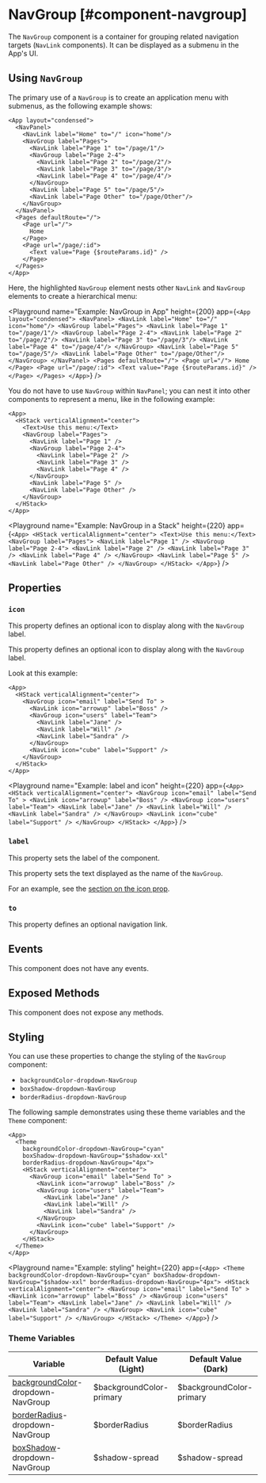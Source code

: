 
# NavGroup [#component-navgroup]

The `NavGroup` component is a container for grouping related navigation targets (`NavLink` components). It can be displayed as a submenu in the App's UI.

## Using `NavGroup`

The primary use of a `NavGroup` is to create an application menu with submenus, as the following example shows:

```ueml copy {4,6,10,13}
<App layout="condensed">
  <NavPanel>
    <NavLink label="Home" to="/" icon="home"/>
    <NavGroup label="Pages">
      <NavLink label="Page 1" to="/page/1"/>
      <NavGroup label="Page 2-4">
        <NavLink label="Page 2" to="/page/2"/>
        <NavLink label="Page 3" to="/page/3"/>
        <NavLink label="Page 4" to="/page/4"/>
      </NavGroup>
      <NavLink label="Page 5" to="/page/5"/>
      <NavLink label="Page Other" to="/page/Other"/>
    </NavGroup>
  </NavPanel>
  <Pages defaultRoute="/">
    <Page url="/">
      Home
    </Page>
    <Page url="/page/:id">
      <Text value="Page {$routeParams.id}" />
    </Page>
  </Pages>
</App>
```

Here, the highlighted `NavGroup` element nests other `NavLink` and `NavGroup` elements to create a hierarchical menu:

<Playground
  name="Example: NavGroup in App"
  height={200}
  app={`
    <App layout="condensed">
      <NavPanel>
        <NavLink label="Home" to="/" icon="home"/>
        <NavGroup label="Pages">
          <NavLink label="Page 1" to="/page/1"/>
          <NavGroup label="Page 2-4">
            <NavLink label="Page 2" to="/page/2"/>
            <NavLink label="Page 3" to="/page/3"/>
            <NavLink label="Page 4" to="/page/4"/>
          </NavGroup>
          <NavLink label="Page 5" to="/page/5"/>
          <NavLink label="Page Other" to="/page/Other"/>
        </NavGroup>
      </NavPanel>
      <Pages defaultRoute="/">
        <Page url="/">
          Home
        </Page>
        <Page url="/page/:id">
          <Text value="Page {$routeParams.id}" />
        </Page>
      </Pages>
    </App>
`}
/>

You do not have to use `NavGroup` within `NavPanel`; you can nest it into other components to represent a menu, like in the following example:

```ueml copy
<App>
  <HStack verticalAlignment="center">
    <Text>Use this menu:</Text>
    <NavGroup label="Pages">
      <NavLink label="Page 1" />
      <NavGroup label="Page 2-4">
        <NavLink label="Page 2" />
        <NavLink label="Page 3" />
        <NavLink label="Page 4" />
      </NavGroup>
      <NavLink label="Page 5" />
      <NavLink label="Page Other" />
    </NavGroup>
  </HStack>
</App>
```

<Playground
  name="Example: NavGroup in a Stack"
  height={220}
  app={`
    <App>
      <HStack verticalAlignment="center">
        <Text>Use this menu:</Text>
        <NavGroup label="Pages">
          <NavLink label="Page 1" />
          <NavGroup label="Page 2-4">
            <NavLink label="Page 2" />
            <NavLink label="Page 3" />
            <NavLink label="Page 4" />
          </NavGroup>
          <NavLink label="Page 5" />
          <NavLink label="Page Other" />
        </NavGroup>
      </HStack>
    </App>
`}
/>

## Properties

### `icon`

This property defines an optional icon to display along with the `NavGroup` label.

This property defines an optional icon to display along with the `NavGroup` label.

Look at this example:

```ueml copy {3, 5}
<App>
  <HStack verticalAlignment="center">
    <NavGroup icon="email" label="Send To" >
      <NavLink icon="arrowup" label="Boss" />
      <NavGroup icon="users" label="Team">
        <NavLink label="Jane" />
        <NavLink label="Will" />
        <NavLink label="Sandra" />
      </NavGroup>
      <NavLink icon="cube" label="Support" />
    </NavGroup>
  </HStack>
</App>
```

<Playground
  name="Example: label and icon"
  height={220}
  app={`
    <App>
      <HStack verticalAlignment="center">
        <NavGroup icon="email" label="Send To" >
          <NavLink icon="arrowup" label="Boss" />
          <NavGroup icon="users" label="Team">
            <NavLink label="Jane" />
            <NavLink label="Will" />
            <NavLink label="Sandra" />
          </NavGroup>
          <NavLink icon="cube" label="Support" />
        </NavGroup>
      </HStack>
    </App>
  `}
/>

### `label`

This property sets the label of the component.

This property sets the text displayed as the name of the `NavGroup`.

For an example, see the [section on the icon prop](#icon).

### `to`

This property defines an optional navigation link.

## Events

This component does not have any events.

## Exposed Methods

This component does not expose any methods.

## Styling

You can use these properties to change the styling of the `NavGroup` component:

- `backgroundColor-dropdown-NavGroup`
- `boxShadow-dropdown-NavGroup`
- `borderRadius-dropdown-NavGroup`

The following sample demonstrates using these theme variables and the `Theme` component:

```ueml copy
<App>
  <Theme
    backgroundColor-dropdown-NavGroup="cyan"
    boxShadow-dropdown-NavGroup="$shadow-xxl"
    borderRadius-dropdown-NavGroup="4px">
    <HStack verticalAlignment="center">
      <NavGroup icon="email" label="Send To" >
        <NavLink icon="arrowup" label="Boss" />
        <NavGroup icon="users" label="Team">
          <NavLink label="Jane" />
          <NavLink label="Will" />
          <NavLink label="Sandra" />
        </NavGroup>
        <NavLink icon="cube" label="Support" />
      </NavGroup>
    </HStack>
  </Theme>
</App>
```

<Playground
  name="Example: styling"
  height={220}
  app={`
    <App>
      <Theme
        backgroundColor-dropdown-NavGroup="cyan"
        boxShadow-dropdown-NavGroup="$shadow-xxl"
        borderRadius-dropdown-NavGroup="4px">
        <HStack verticalAlignment="center">
          <NavGroup icon="email" label="Send To" >
            <NavLink icon="arrowup" label="Boss" />
            <NavGroup icon="users" label="Team">
              <NavLink label="Jane" />
              <NavLink label="Will" />
              <NavLink label="Sandra" />
            </NavGroup>
            <NavLink icon="cube" label="Support" />
          </NavGroup>
        </HStack>
      </Theme>
    </App>
  `}
/>

### Theme Variables

| Variable | Default Value (Light) | Default Value (Dark) |
| --- | --- | --- |
| [backgroundColor](../styles-and-themes/common-units/#color)-dropdown-NavGroup | $backgroundColor-primary | $backgroundColor-primary |
| [borderRadius](../styles-and-themes/common-units/#border-rounding)-dropdown-NavGroup | $borderRadius | $borderRadius |
| [boxShadow](../styles-and-themes/common-units/#boxShadow)-dropdown-NavGroup | $shadow-spread | $shadow-spread |
